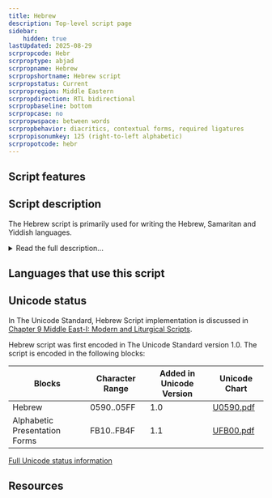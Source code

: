 ```yaml
---
title: Hebrew
description: Top-level script page
sidebar:
    hidden: true
lastUpdated: 2025-08-29
scrpropcode: Hebr
scrproptype: abjad
scrpropname: Hebrew
scrpropshortname: Hebrew script
scrpropstatus: Current
scrpropregion: Middle Eastern
scrpropdirection: RTL bidirectional
scrpropbaseline: bottom
scrpropcase: no
scrpropwspace: between words
scrpropbehavior: diacritics, contextual forms, required ligatures
scrpropisonumkey: 125 (right-to-left alphabetic)
scrpropotcode: hebr
---
```



## Script features

<ScriptInfo />

## Script description

The Hebrew script is primarily used for writing the Hebrew, Samaritan and Yiddish languages.

<details>
<summary>Read the full description...</summary>It is also used for writing some varieties of Arabic spoken in North Africa, Iraq and Yemen; the languages of the Jewish communities in Italy and Corfu, Morocco (Berber), Spain and the Caucasus mountains; and the modern Jewish Aramaic languages. Prior to 500 BC the Hebrew language was written in the Paleo-Hebrew script, which was abandoned after the Jewish exile in the 5th century BC in favour of the Aramaic script, from which the current Hebrew script descended. It is commonly called the Hebrew alphabet, after its first two letters _aleph_ and _bet_, although it is actually an abjad.

Hebrew is a unicameral script; there is only one case. It is written from right to left. The script contains twenty-two consonant letters, five of which take a variant form when used at the end of a word. Vowels are normally omitted when writing the Hebrew language, but four of the consonant letters א _aleph_, ה _he_, ו _waw_ and י _yod_ can be used for representing a number of (normally long) vowels when it is necessary to disambiguate between similar words. Until the 9th century, these letters, called _mater lectionis_ were the only means for representing vowels; later a system of diacritics, called _niqqud_ was introduced with the potential for fully representing long and short vowels in every word. Niqqud is rarely used outside of children's books, poetry, and books for teaching the Hebrew language. When writing the Yiddish language, vowels are fully expressed by means of a system derived but different from Hebrew vocalic representation (see Yiddish Orthography).

A number of cantillation marks are used in the scriptural scrolls (_Tanakh_) to indicate the rhythm and stress pattern for chanting the text aloud.

One ligature is commonly used in writing the Hebrew language, _alef lamed_ ﭏ. Four additional ligatures are used for writing Yiddish. The _tetragrammaton_ is also considered by many to be a ligature. It represents one of a number of sacred words which are not permitted to be written, so are represented by means of another symbol or set of symbols. The tetragarammaton does not refer to one specific symbol, but to any of a number of symbols representing the Hebrew word for God, composed of the letters J H W and H. Some Hebrew scribes use a ligature in place of any combination of these four letters, even when they appear within a different, secular word.

Punctuation in the Hebrew script is much the same as in the Latin script, with the exception of a script-specific hyphen _maqaf_, colon _sof pasuq_, forward/vertical slash _paseq_, abbreviation mark _geresh_, and a mark _gershayim_ to indicate that a word is an acronym.

Hebrew writing for the most part uses Latin numbers, although a system used to be in much more common use which assigned a numerical value of units, tens, or hundreds to each letter in the script inventory; the letters could then be added together to create any number. In modern texts this system is only used for the Hebrew calendar and other special cases.

There are four main styles of writing the Hebrew language. _Ashuri_ is a widely-used block style. A particular form of Ashuri, called _STA"M_ (an acronym for the Hebrew words for which this style is used), is used for sacred texts such as the Torah. _Rashi_ is a typeface commonly used for commentaries on sacred texts. A 'cursive' style is used in handwriting. This is characterized by rounded letter shapes; unlike other cursive scripts the letters are generally unconnected.
</details>

## Languages that use this script

<WsList script='Hebr' wsMax='5' />

## Unicode status

In The Unicode Standard, Hebrew Script implementation is discussed in [Chapter 9 Middle East-I: Modern and Liturgical Scripts](http://www.unicode.org/versions/latest/ch09.pdf).

Hebrew script was first encoded in The Unicode Standard version 1.0. The script is encoded in the following blocks:

| Blocks  |  Character Range  |  Added in Unicode Version  |  Unicode Chart  |
| ------- | ----------------- | -------------------------- | --------------- |
| Hebrew  |  0590..05FF  |  1.0  |  [U0590.pdf](http://www.unicode.org/charts/PDF/U0590.pdf)  |
| Alphabetic Presentation Forms  |  FB10..FB4F |  1.1 |  [UFB00.pdf](http://www.unicode.org/charts/PDF/UFB00.pdf) |


[Full Unicode status information](/scrlang/unicode/hebr-unicode)

## Resources

<ScriptResources detailSummary='seemore' />


